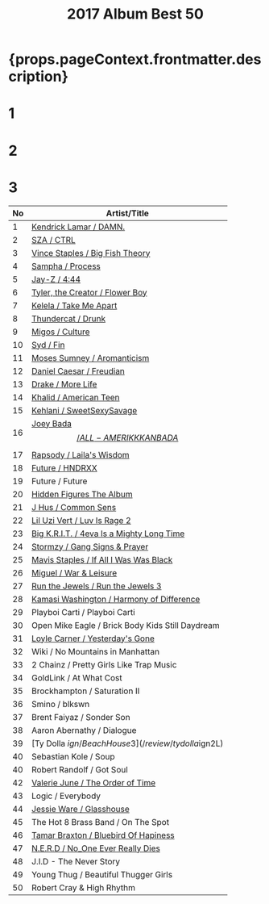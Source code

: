 ﻿---
title: 2017 Album Best 50
tabs: ['2019', '2018', '2017', '2016']
description: 2017 Black Music Album Best 50 by planet.ky
keywords: '2017, album best 50, CD best 50, black music, Hip-Hop, Rap, Soul, R&B'
---


<h1> {props.pageContext.frontmatter.description} </h1>

<Row>
<Column colMd={2} colLg={3} noGutterMdLeft>
<h1>1</h1>
<Review1 />
</Column>
<Column colMd={2} colLg={3} noGutterMdLeft>
<h1>2</h1>
<Review2 />
</Column>
<Column colMd={2} colLg={3} noGutterMdLeft>
<h1>3</h1>
<Review3 />
</Column>
</Row>

| No  | Artist/Title                                                            | 
| --  | ----------------------------------------------------------------------- | 
| 1	  |[Kendrick Lamar / DAMN.](/review/kendricklamar5L)	                    |
| 2	  |[SZA / CTRL](/review/sza1L)	                                            |
| 3	  |[Vince Staples / Big Fish Theory](/review/vincestaples3L)	            |
| 4	  |[Sampha / Process](/review/sampha1L)	                                    |
| 5	  |[Jay-Z / 4:44](/review/jayz12L)	                                        |
| 6	  |[Tyler, the Creator / Flower Boy](/review/tyler3L)	                    |
| 7	  |[Kelela / Take Me Apart](/review/kelela2L)	                            |
| 8	  |[Thundercat / Drunk](/review/thundercat1L)	                            |
| 9	  |[Migos / Culture](/review/migos1)	                                    |
| 10  |[Syd / Fin](/review/syd1L)	                                            |
| 11  |[Moses Sumney / Aromanticism](/review/mosessumney1L)	                    |
| 12  |[Daniel Caesar / Freudian](/review/danielcaesar1L)	                    |
| 13  |[Drake / More Life](/review/drake7L)	                                    |
| 14  |[Khalid / American Teen](/review/khalid1L)	                            |
| 15  |[Kehlani / SweetSexySavage](/review/kehlani1L)	                        |
| 16  |[Joey Bada$$ / ALL-AMERIKKKAN BADA$$](/review/joeybadass2L)              |
| 17  |[Rapsody / Laila's Wisdom](/review/rapsody1L)	                        |
| 18  |[Future / HNDRXX	](/review/future4L)	                                    |
| 19  |	Future / Future						                                    |
| 20  |[Hidden Figures The Album](/review/hiddenfiguresL)	                    |
| 21  |[J Hus / Common Sens](/review/jhus1L)	                                |
| 22  |[Lil Uzi Vert / Luv Is Rage 2](/review/liluzivert1L)	                    |
| 23  |[Big K.R.I.T. / 4eva Is a Mighty Long Time](/review/bigkrit3L)	        |
| 24  |[Stormzy / Gang Signs & Prayer](/review/stormzy1L)	                    |
| 25  |[Mavis Staples / If All I Was Was Black](/review/mavisstaples4L)	        |
| 26  |[Miguel / War & Leisure](/review/miguel3L)	                            |
| 27  |[Run the Jewels / Run the Jewels 3](/review/runthejewels3L)              |
| 28  |[Kamasi Washington / Harmony of Difference](/review/kamasiwashington2L)  |
| 29  |	Playboi Carti / Playboi Carti						                    |
| 30  |	Open Mike Eagle / Brick Body Kids Still Daydream					    |
| 31  |[Loyle Carner / Yesterday's Gone](/review/loylecarner1L)	                |
| 32  |	Wiki / No Mountains in Manhattan						                |
| 33  |	2 Chainz / Pretty Girls Like Trap Music						            |
| 34  |	GoldLink / At What Cost						                            |
| 35  |	Brockhampton / Saturation II						                    |
| 36  |	Smino / blkswn						                                    |
| 37  |	Brent Faiyaz / Sonder Son						                        |
| 38  |	Aaron Abernathy / Dialogue						                        |
| 39  |[Ty Dolla $ign / Beach House 3](/review/tydolla$ign2L)	                |
| 40  |	Sebastian Kole / Soup						                            |
| 40  |	Robert Randolf / Got Soul						                        |
| 42  |[Valerie June / The Order of Time](/review/valeriejune1L)	            |
| 43  |	Logic / Everybody			                                            |
| 44  |[Jessie Ware / Glasshouse](/review/jessieware3L)	                        |
| 45  |	The Hot 8 Brass Band / On The Spot						                |
| 46  |[Tamar Braxton / Bluebird Of Hapiness](/review/tamarbraxton3L)	        |
| 47  |[N.E.R.D / No_One Ever Really Dies](/review/nerd3L)	                    |
| 48  |	J.I.D - The Never Story						                            |
| 49  |	Young Thug / Beautiful Thugger Girls						            |
| 50  |	Robert Cray & High Rhythm						                        | 